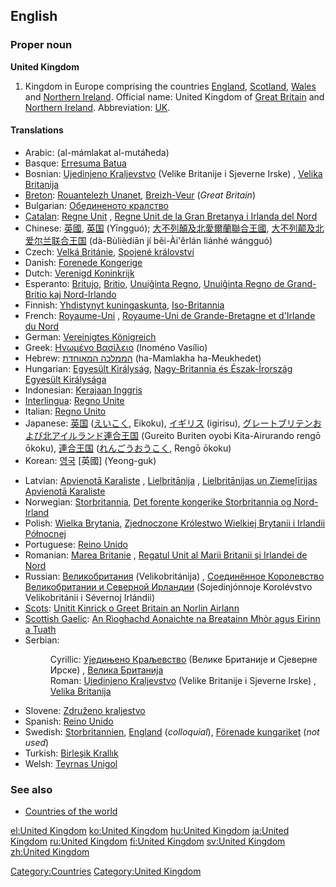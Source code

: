 {{wikipedia}}
==English==

===Proper noun===
'''United Kingdom'''

# Kingdom in Europe comprising the countries [[England]], [[Scotland]], [[Wales]] and [[Northern Ireland]]. Official name: United Kingdom of [[Great Britain]] and [[Northern Ireland]]. Abbreviation: [[UK]].

====Translations====
{{top}}
*Arabic: {{ARchar|[[المملكة المتحدة]]}} (al-mámlakat al-mutáħeda) {{f}}
*Basque: [[Erresuma Batua]]
*Bosnian: [[Ujedinjeno Kraljevstvo]] (Velike Britanije i Sjeverne Irske) {{n}}, [[Velika Britanija]] {{f}}
*[[Breton]]: [[Rouantelezh Unanet]], [[Breizh-Veur]] (''Great Britain'')
*Bulgarian: [[Обединеното кралство]]
*[[Catalan]]: [[Regne Unit]] {{m}}, [[Regne Unit de la Gran Bretanya i Irlanda del Nord]]
*Chinese: [[英國]], [[英国]] (Yīngguó); [[大不列顛及北愛爾蘭聯合王國]], [[大不列颠及北爱尔兰联合王国]] (dà-Bùlièdiān jí běi-Ài'ěrlán liánhé wángguó)
*Czech: [[Velká Británie]], [[Spojené království]]
*Danish: [[Forenede Kongerige]]
*Dutch: [[Verenigd Koninkrijk]]
*Esperanto: [[Britujo]], [[Britio]], [[Unuiĝinta Regno]], [[Unuiĝinta Regno de Grand-Britio kaj Nord-Irlando]]
*Finnish: [[Yhdistynyt kuningaskunta]], [[Iso-Britannia]]
*French: [[Royaume-Uni]] {{m}}, [[Royaume-Uni de Grande-Bretagne et d'Irlande du Nord]] {{m}}
*German: [[Vereinigtes Königreich]] {{n}}
*Greek: [[Ηνωμένο Βασίλειο]] (Inoméno Vasílio) {{n}}
*Hebrew: [[הממלכה המאוחדת]] (ha-Mamlakha ha-Meukhedet)
*Hungarian: [[Egyesült Királyság]], [[Nagy-Britannia és Észak-Írország Egyesült Királysága]]
*Indonesian: [[Kerajaan Inggris]]
*[[Interlingua]]: [[Regno Unite]]
*Italian: [[Regno Unito]] {{m}}
*Japanese: [[英国]] ([[えいこく]], Eikoku), [[イギリス]] (igirisu), [[グレートブリテンおよび北アイルランド連合王国]] (Gureito Buriten oyobi Kita-Airurando rengō ōkoku), [[連合王国]] ([[れんごうおうこく]], Rengō ōkoku)
*Korean: [[영국]] [英國] (Yeong-guk)
{{mid}}
*Latvian: [[Apvienotā Karaliste]] {{f}}, [[Lielbritānija]] {{f}}, [[Lielbritānijas un Ziemeļīrijas Apvienotā Karaliste]] {{f}}
*Norwegian: [[Storbritannia]], [[Det forente kongerike Storbritannia og Nord-Irland]]
*Polish: [[Wielka Brytania]], [[Zjednoczone Królestwo Wielkiej Brytanii i Irlandii Północnej]] 
*Portuguese: [[Reino Unido]] {{m}}
*Romanian: [[Marea Britanie]] {{f}}, [[Regatul Unit al Marii Britanii şi Irlandei de Nord]] {{n}}
*Russian: [[Великобритания]] (Velikobritánija) {{f}}, [[Соединённое Королевство Великобритании и Северной Ирландии]] (Sojedinjónnoje Korolévstvo Velikobritánii i Sévernoj Irlándii) {{n}}
*[[Scots]]: [[Unitit Kinrick o Greet Britain an Norlin Airlann]]
*[[Scottish Gaelic]]: [[An Rìoghachd Aonaichte na Breatainn Mhòr agus Eirinn a Tuath]]
*Serbian:
*:Cyrillic: [[Уједињено Краљевство]] (Велике Британије и Сјеверне Ирске) {{n}}, [[Велика Британија]] {{f}}
*:Roman: [[Ujedinjeno Kraljevstvo]] (Velike Britanije i Sjeverne Irske) {{n}}, [[Velika Britanija]] {{f}}
*Slovene: [[Združeno kraljestvo]] {{n}}
*Spanish: [[Reino Unido]] {{m}}
*Swedish: [[Storbritannien]], [[England]] (''colloquial''), [[Förenade kungariket]] (''not used'')
*Turkish: [[Birleşik Krallık]]
*Welsh: [[Teyrnas Unigol]]
{{bottom}}

===See also===
*[[Countries of the world]]

[[Category:Countries]]
[[Category:United Kingdom]]

[[el:United Kingdom]]
[[ko:United Kingdom]]
[[hu:United Kingdom]]
[[ja:United Kingdom]]
[[ru:United Kingdom]]
[[fi:United Kingdom]]
[[sv:United Kingdom]]
[[zh:United Kingdom]]